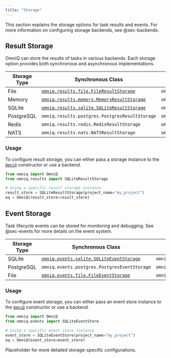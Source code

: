 ```yaml
---
title: "Storage"
---
```


This section explains the storage options for task results and events. For more information on configuring storage backends, see @sec-backends.

## Result Storage

OmniQ can store the results of tasks in various backends. Each storage option provides both synchronous and asynchronous implementations.

| Storage Type | Synchronous Class | Asynchronous Class |
|---|---|---|
| File | [`omniq.results.file.FileResultStorage`](src/omniq/results/base.py:1) | `omniq.results.file.AsyncFileResultStorage` |
| Memory | [`omniq.results.memory.MemoryResultStorage`](src/omniq/results/base.py:1) | `omniq.results.memory.AsyncMemoryResultStorage` |
| SQLite | [`omniq.results.sqlite.SQLiteResultStorage`](src/omniq/results/sqlite.py:1) | `omniq.results.sqlite.AsyncSQLiteResultStorage` |
| PostgreSQL | `omniq.results.postgres.PostgresResultStorage` | `omniq.results.postgres.AsyncPostgresResultStorage` |
| Redis | `omniq.results.redis.RedisResultStorage` | `omniq.results.redis.AsyncRedisResultStorage` |
| NATS | `omniq.results.nats.NATSResultStorage` | `omniq.results.nats.AsyncNATSResultStorage` |

### Usage

To configure result storage, you can either pass a storage instance to the [`OmniQ`](src/omniq/core.py:1) constructor or use a backend.

```python
from omniq import OmniQ
from omniq.results import SQLiteResultStorage

# Using a specific result storage instance
result_store = SQLiteResultStorage(project_name="my_project")
oq = OmniQ(result_store=result_store)
```

## Event Storage

Task lifecycle events can be stored for monitoring and debugging. See @sec-events for more details on the event system.

| Storage Type | Synchronous Class | Asynchronous Class |
|---|---|---|
| SQLite | [`omniq.events.sqlite.SQLiteEventStorage`](src/omniq/events/sqlite.py:1) | `omniq.events.sqlite.AsyncSQLiteEventStorage` |
| PostgreSQL | `omniq.events.postgres.PostgresEventStorage` | `omniq.events.postgres.AsyncPostgresEventStorage` |
| File | [`omniq.events.file.FileEventStorage`](src/omniq/events/base.py:1) | `omniq.events.file.AsyncFileEventStorage` |

### Usage

To configure event storage, you can either pass an event store instance to the [`OmniQ`](src/omniq/core.py:1) constructor or use a backend.

```python
from omniq import OmniQ
from omniq.events import SQLiteEventStore

# Using a specific event store instance
event_store = SQLiteEventStore(project_name="my_project")
oq = OmniQ(event_store=event_store)
```

Placeholder for more detailed storage-specific configurations.